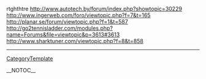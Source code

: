 rtghthtre http://www.autotech.by/forum/index.php?showtopic=30229 http://www.ingerweb.com/foro/viewtopic.php?f=7&t=165 http://planar.se/forum/viewtopic.php?f=1&t=587 http://go2tennisladder.com/modules.php?name=Forums&file=viewtopic&p=3613#3613 http://www.sharktuner.com/viewtopic.php?f=8&t=858
----
[[CategoryTemplate]]

__NOTOC__